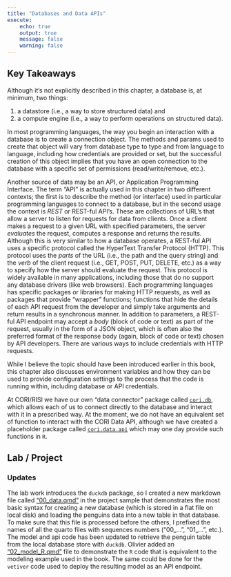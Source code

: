 ```yaml
---
title: "Databases and Data APIs"
execute:
    echo: true
    output: true
    message: false
    warning: false
---
```


## Key Takeaways

Although it's not explicitly described in this chapter, a database is, at minimum, two things:

  1) a datastore (i.e., a way to store structured data) and
  2) a compute engine (i.e., a way to perform operations on structured data).

In most programming languages, the way you begin an interaction with a database is to create a connection object. The methods and params used to create that object will vary from database type to type and from language to language, including how credentials are provided or set, but the successful creation of this object implies that you have an open connection to the database with a specific set of permissions (read/write/remove, etc.).

Another source of data may be an API, or Application Programming Interface. The term "API" is actually used in this chapter in two different contexts; the first is to describe the method (or interface) used in particular programming languages to connect to a database, but in the second usage the context is _REST_ or REST-ful API's. These are collections of URL's that allow a server to listen for requests for data from clients. Once a client makes a request to a given URL with specified parameters, the server _evaluates_ the request, computes a response and returns the results. Although this is very similar to how a database operates, a REST-ful API uses a specific protocol called the HyperText Transfer Protocol (HTTP). This protocol uses the _parts_ of the URL (i.e., the path and the query string) and the _verb_ of the client request (i.e., GET, POST, PUT, DELETE, etc.) as a way to specify how the server should evaluate the request. This protocol is widely available in many applications, including those that do no support any database drivers (like web browsers). Each programming languages has specific packages or libraries for making HTTP requests, as well as packages that provide "wrapper" functions; functions that hide the details of each API request from the developer and simply take arguments and return results in a synchronous manner. In addition to parameters, a REST-ful API endpoint may accept a _body_ (block of code or text) as part of the request, usually in the form of a JSON object, which is often also the preferred format of the response body (again, block of code or text) chosen by API developers. There are various ways to include credentials with HTTP requests.

While I believe the topic should have been introduced earlier in this book, this chapter also discusses environment variables and how they can be used to provide configuration settings to the process that the code is running within, including database or API credentials.

At CORI/RISI we have our own "data connector" package called [`cori.db`](https://github.com/ruralinnovation/cori.db), which allows each of us to connect directly to the database and interact with it in a prescribed way. At the moment, we do not have an equivalent set of function to interact with the CORI Data API, although we have created a placeholder package called [`cori.data.api`](https://github.com/ruralinnovation/cori.data.api) which may one day provide such functions in `R`.


## Lab / Project

### Updates

The lab work introduces the `duckdb` package, so I created a new markdown file called ["00_data.qmd"](https://github.com/ruralinnovation/do4ds_project/blob/main/00_data.qmd) in the project sample that demonstrates the most basic syntax for creating a new database (which is stored in a flat file on local disk) and loading the penguins data into a new table in that database. To make sure that this file is processed before the others, I prefixed the names of all the quarto files with sequences numbers ("00_...", "01_...", etc.). The model and api code has been updated to retrieve the penguin table from the local database store with `duckdb`. Olivier added an ["02_model_R.qmd"](https://github.com/ruralinnovation/do4ds_project/blob/main/02_model_R.qmd) file to demonstrate the `R` code that is equivalent to the modeling example used in the book. The same could be done for the `vetiver` code used to deploy the resulting model as an API endpoint.

